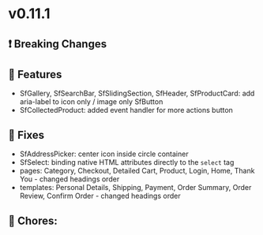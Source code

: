 
<Meta title="Releases/v0.11.x - Latest Minor/v0.11.1 - Latest/Change log" />

# v0.11.1

## ❗ Breaking Changes


## 🚀 Features

- SfGallery, SfSearchBar, SfSlidingSection, SfHeader, SfProductCard: add aria-label to icon only / image only SfButton
- SfCollectedProduct: added event handler for more actions button

## 🐛 Fixes

- SfAddressPicker: center icon inside circle container
- SfSelect: binding native HTML attributes directly to the `select` tag
- pages: Category, Checkout, Detailed Cart, Product, Login, Home, Thank You - changed headings order
- templates: Personal Details, Shipping, Payment, Order Summary, Order Review, Confirm Order - changed headings order

## 🧹 Chores:


